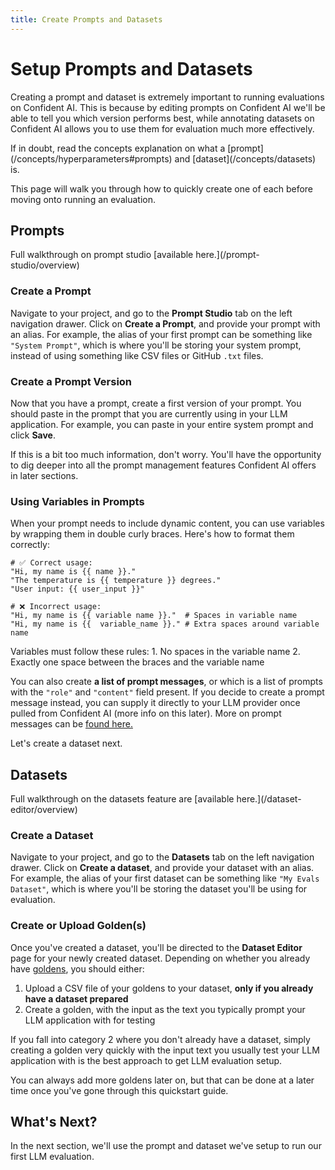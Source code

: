 ```yaml
---
title: Create Prompts and Datasets
---
```



# Setup Prompts and Datasets

Creating a prompt and dataset is extremely important to running evaluations on Confident AI. This is because by editing prompts on Confident AI we'll be able to tell you which version performs best, while annotating datasets on Confident AI allows you to use them for evaluation much more effectively.

<Callout type="warning">
  If in doubt, read the concepts explanation on what a
  [prompt](/concepts/hyperparameters#prompts) and [dataset](/concepts/datasets)
  is.
</Callout>

This page will walk you through how to quickly create one of each before moving onto running an evaluation.

## Prompts

<Callout>
  Full walkthrough on prompt studio [available here.](/prompt-studio/overview)
</Callout>

<VideoDisplayer
  src="https://confident-docs.s3.us-east-1.amazonaws.com/prompt-studio:prompt-versioning.mp4"
  width="100%"
  title="How to create and version a prompt"
/>

### Create a Prompt

Navigate to your project, and go to the **Prompt Studio** tab on the left navigation drawer. Click on **Create a Prompt**, and provide your prompt with an alias. For example, the alias of your first prompt can be something like `"System Prompt"`, which is where you'll be storing your system prompt, instead of using something like CSV files or GitHub `.txt` files.

### Create a Prompt Version

Now that you have a prompt, create a first version of your prompt. You should paste in the prompt that you are currently using in your LLM application. For example, you can paste in your entire system prompt and click **Save**.

<Callout type="info">
  If this is a bit too much information, don't worry. You'll have the
  opportunity to dig deeper into all the prompt management features Confident AI
  offers in later sections.
</Callout>

### Using Variables in Prompts

When your prompt needs to include dynamic content, you can use variables by wrapping them in double curly braces. Here's how to format them correctly:

```text showLineNumbers
# ✅ Correct usage:
"Hi, my name is {{ name }}."
"The temperature is {{ temperature }} degrees."
"User input: {{ user_input }}"

# ❌ Incorrect usage:
"Hi, my name is {{ variable name }}."  # Spaces in variable name
"Hi, my name is {{  variable_name }}." # Extra spaces around variable name
```

<Callout type="warning">
  Variables must follow these rules: 1. No spaces in the variable name 2.
  Exactly one space between the braces and the variable name
</Callout>

You can also create **a list of prompt messages**, or which is a list of prompts with the `"role"` and `"content"` field present. If you decide to create a prompt message instead, you can supply it directly to your LLM provider once pulled from Confident AI (more info on this later). More on prompt messages can be [found here.](/prompt-studio/prompt-versioning#create-a-prompt-message-list)

Let's create a dataset next.

## Datasets

<Callout type="info">
  Full walkthrough on the datasets feature are [available
  here.](/dataset-editor/overview)
</Callout>

<VideoDisplayer
  src="https://confident-docs.s3.us-east-1.amazonaws.com/dataset-editor:dataset-annotation.mp4"
  width="100%"
  title="How to create and annotate a dataset"
/>

### Create a Dataset

Navigate to your project, and go to the **Datasets** tab on the left navigation drawer. Click on **Create a dataset**, and provide your dataset with an alias. For example, the alias of your first dataset can be something like `"My Evals Dataset"`, which is where you'll be storing the dataset you'll be using for evaluation.

### Create or Upload Golden(s)

Once you've created a dataset, you'll be directed to the **Dataset Editor** page for your newly created dataset. Depending on whether you already have [goldens](/concepts/datasets#goldens), you should either:

1. Upload a CSV file of your goldens to your dataset, **only if you already have a dataset prepared**
2. Create a golden, with the input as the text you typically prompt your LLM application with for testing

If you fall into category 2 where you don't already have a dataset, simply creating a golden very quickly with the input text you usually test your LLM application with is the best approach to get LLM evaluation setup.

<Callout>
  You can always add more goldens later on, but that can be done at a later time
  once you've gone through this quickstart guide.
</Callout>

## What's Next?

In the next section, we'll use the prompt and dataset we've setup to run our first LLM evaluation.

